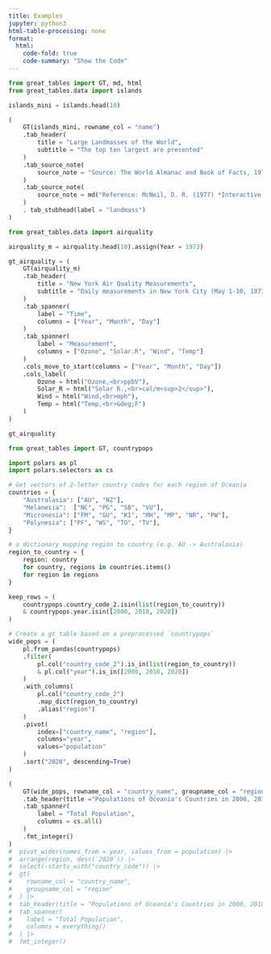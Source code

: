 ```yaml
---
title: Examples
jupyter: python3
html-table-processing: none
format:
  html:
    code-fold: true
    code-summary: "Show the Code"
---
```


:::::: {.column-page}
::::: {.grid}

:::{.g-col-6}

```python
from great_tables import GT, md, html
from great_tables.data import islands

islands_mini = islands.head(10)

(
    GT(islands_mini, rowname_col = "name")
    .tab_header(
        title = "Large Landmasses of the World",
        subtitle = "The top ten largest are presented"
    )
    .tab_source_note(
        source_note = "Source: The World Almanac and Book of Facts, 1975, page 406."
    )
    .tab_source_note(
        source_note = md("Reference: McNeil, D. R. (1977) *Interactive Data Analysis*. Wiley.")
    )
    . tab_stubhead(label = "landmass")
)
```

:::
:::{.g-col-6}

```python
from great_tables.data import airquality

airquality_m = airquality.head(10).assign(Year = 1973)

gt_airquality = (
    GT(airquality_m)
    .tab_header(
        title = "New York Air Quality Measurements",
        subtitle = "Daily measurements in New York City (May 1-10, 1973)"
    )
    .tab_spanner(
        label = "Time",
        columns = ["Year", "Month", "Day"]
    )
    .tab_spanner(
        label = "Measurement",
        columns = ["Ozone", "Solar.R", "Wind", "Temp"]
    )
    .cols_move_to_start(columns = ["Year", "Month", "Day"])
    .cols_label(
        Ozone = html("Ozone,<br>ppbV"),
        Solar_R = html("Solar R.,<br>cal/m<sup>2</sup>"),
        Wind = html("Wind,<br>mph"),
        Temp = html("Temp,<br>&deg;F")
    )
)

gt_airquality
```

:::

:::{.g-col-6}

```python
from great_tables import GT, countrypops

import polars as pl
import polars.selectors as cs

# Get vectors of 2-letter country codes for each region of Oceania
countries = {
    "Australasia": ["AU", "NZ"],
    "Melanesia":  ["NC", "PG", "SB", "VU"],
    "Micronesia": ["FM", "GU", "KI", "MH", "MP", "NR", "PW"],
    "Polynesia": ["PF", "WS", "TO", "TV"],
}

# a dictionary mapping region to country (e.g. AU -> Australasia)
region_to_country = {
    region: country
    for country, regions in countries.items()
    for region in regions
}

keep_rows = (
    countrypops.country_code_2.isin(list(region_to_country))
    & countrypops.year.isin([2000, 2010, 2020])
)

# Create a gt table based on a preprocessed `countrypops`
wide_pops = (
    pl.from_pandas(countrypops)
    .filter(
        pl.col("country_code_2").is_in(list(region_to_country))
        & pl.col("year").is_in([2000, 2010, 2020])
    )
    .with_columns(
        pl.col("country_code_2")
        .map_dict(region_to_country)
        .alias("region")
    )
    .pivot(
        index=["country_name", "region"],
        columns="year",
        values="population"
    )
    .sort("2020", descending=True)
)

(
    GT(wide_pops, rowname_col = "country_name", groupname_col = "region")
    .tab_header(title ="Populations of Oceania's Countries in 2000, 2010, and 2020")
    .tab_spanner(
        label = "Total Population",
        columns = cs.all()
    )
    .fmt_integer()
)
#  pivot_wider(names_from = year, values_from = population) |>
#  arrange(region, desc(`2020`)) |>
#  select(-starts_with("country_code")) |>
#  gt(
#    rowname_col = "country_name",
#    groupname_col = "region"
#  ) |>
#  tab_header(title = "Populations of Oceania's Countries in 2000, 2010, and 2020") |>
#  tab_spanner(
#    label = "Total Population",
#    columns = everything()
#  ) |>
#  fmt_integer()
```

:::

:::::
::::::

